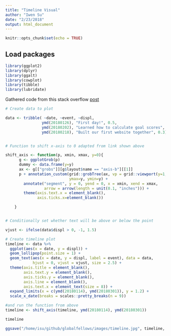 ```yaml
---
title: "Timeline Visual"
author: "Iwen Su"
date: "2/23/2018"
output: html_document
---
```


```r
knitr::opts_chunk$set(echo = TRUE)
```

## Load packages

```r

library(ggplot2)
library(dplyr)
library(ggalt)
library(cowplot)
library(tibble)
library(lubridate)

```

Gathered code from this stack overflow [post](https://stackoverflow.com/questions/7492274/draw-a-chronological-timeline-with-ggplot2)

```r


# Create data to plot

data <- tribble( ~date, ~event, ~displ,
                ymd(20180126), "First day!", 0.5,
                ymd(20180202), "Learned how to calculate goal scores", -0.4,
                ymd(20180218), "Built our first website together", 0.3)


# Function to shift x-axis to 0 adapted from link shown above

shift_axis <- function(p, xmin, xmax, y=0){
      g <- ggplotGrob(p)
      dummy <- data.frame(y=y)
      ax <- g[["grobs"]][g$layout$name == "axis-b"][[1]]
      p + annotation_custom(grid::grobTree(ax, vp = grid::viewport(y=1, height=sum(ax$height))), 
                            ymax=y, ymin=y) +
        annotate("segment", y = 0, yend = 0, x = xmin, xend = xmax, 
                 arrow = arrow(length = unit(0.1, "inches"))) +
        theme(axis.text.x = element_blank(), 
              axis.ticks.x=element_blank())

    }


# Conditionally set whether text will be above or below the point

vjust <- ifelse(data$displ > 0, -1, 1.5)

# Create timeline plot
timeline <- data %>% 
  ggplot(aes(x = date, y = displ)) +
  geom_lollipop(point.size = 1) +
  geom_text(aes(x = date, y = displ, label = event), data = data,
            hjust = 0, vjust = vjust, size = 2.5) +
  theme(axis.title = element_blank(),
        axis.text.y = element_blank(),
        axis.ticks.y = element_blank(),
        axis.line = element_blank(),
        axis.text.x = element_text(size = 8)) +
  expand_limits(x = c(ymd(20180114), ymd(20180301)), y = 1.2) +
  scale_x_date(breaks = scales::pretty_breaks(n = 9))

#and run the function from above
timeline <- shift_axis(timeline, ymd(20180114), ymd(20180301))

timeline

ggsave("/home/isu/github/globalfellows/images/timeline.jpg", timeline, width = 11, height = 11) 
 
```

